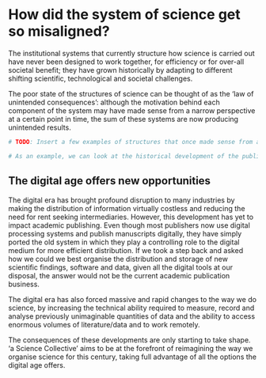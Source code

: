 # How did the system of science get so misaligned?

The institutional systems that currently structure how science is carried out
have never been designed to work together, for efficiency or for over-all
societal benefit; they have grown historically by adapting to different
shifting scientific, technological and societal challenges.

The poor state of the structures of science can be thought of as the 'law of
unintended consequences': although the motivation behind each component of the
system may have made sense from a narrow perspective at a certain point in
time, the sum of these systems are now producing unintended results.

```r
# TODO: Insert a few examples of structures that once made sense from a narrow perspective but now are at the root of the problems with the institutions of science

# As an example, we can look at the historical development of the publication of academic journals.

```

## The digital age offers new opportunities

The digital era has brought profound disruption to many industries by making
the distribution of information virtually costless and reducing the need for
rent seeking intermediaries. However, this development has yet to impact
academic publishing. Even though most publishers now use digital processing
systems and publish manuscripts digitally, they have simply ported the old
system in which they play a controlling role to the digital medium for more
efficient distribution. If we took a step back and asked how we could we best
organise the distribution and storage of new scientific findings, software and
data, given all the digital tools at our disposal, the answer would not be the
current academic publication business.

The digital era has also forced massive and rapid changes to the way we do
science, by increasing the technical ability required to measure, record and
analyse previously unimaginable quantities of data and the ability to access
enormous volumes of literature/data and to work remotely.

The consequences of these developments are only starting to take shape. 'a
Science Collective' aims to be at the forefront of reimagining the way we
organise science for this century, taking full advantage of all the options the
digital age offers.
